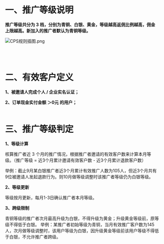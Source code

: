 # 一、推广等级说明

**推广等级共分为 3 档，分别为青铜、白银、黄金，等级越高返佣比例越高，佣金上限越高。新加入的推广者默认为青铜等级。**

![CPS规则插图.png](https://dn-odum9helk.qbox.me/FtjQbZ6eSAvOphKLDENe3FEXl7U3)

<br></br>

# 二、有效客户定义

**1、被邀请人完成个人 / 企业实名认证；**

**2、订单现金实付金额 ＞0元 的用户；**<br></br>



# 三、推广等级判定

**1、等级计算**

核算推广者近 3 个月的推广情况，根据推广者邀请的有效客户数来计算本月等级。（推广等级 = 近3个月累计邀请有效客户数 - 近3个月累计退款客户数）

举例：截止9月某白银推广者近3个月累计有效推广人数为105人，但近3个月共有9位被邀请人发起退款行为。则10月做等级调整时该推广者等级仍为白银等级。

**2、等级更新**

等级按月更新，每月1-3日确认推广者本月等级。

**3、跨级限制**

青铜等级的推广者次月最高升级为白银，不得升级为黄金；升级黄金等级前，原等级不得低于白银。
举例：某推广者初始等级为青铜，当月有效推广客户数为145人，次月做等级调整时，该用户等级为白银，因升级黄金等级前该用户等级不得低于白银，不允许推广者跨级。<br></br>


